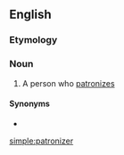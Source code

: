==English==

===Etymology===
{{suffix|en|patronize|er}}

===Noun===
{{en-noun}}

# A person who [[patronize]]s

====Synonyms====
*{{l|en|infantilizer}}

[[simple:patronizer]]
